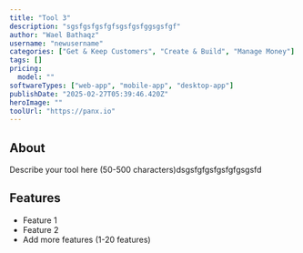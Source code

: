 ```yaml
---
title: "Tool 3"
description: "sgsfgsfgsfgfsgsfgsfggsgsfgf"
author: "Wael Bathaqz"
username: "newusername"
categories: ["Get & Keep Customers", "Create & Build", "Manage Money"]
tags: []
pricing:
  model: ""
softwareTypes: ["web-app", "mobile-app", "desktop-app"]
publishDate: "2025-02-27T05:39:46.420Z"
heroImage: ""
toolUrl: "https://panx.io"
---
```

## About
Describe your tool here (50-500 characters)dsgsfgfgsfgsfgfgsgsfd

## Features
- Feature 1
- Feature 2
- Add more features (1-20 features)